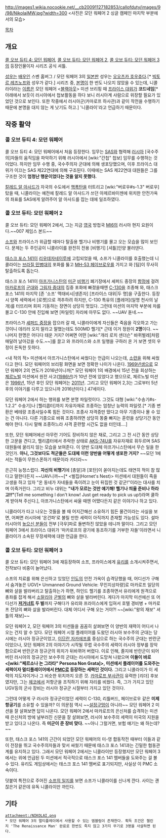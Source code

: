 http://images1.wikia.nocookie.net/__cb20091127182853/callofduty/images/9/98/NikolaiMW.jpg?width=300
<사진은 모던 워페어 2 싱글 캠페인 마지막 부분에서의 모습>

[[목차]]

== 개요 ==
[[콜 오브 듀티 4: 모던 워페어]], [[콜 오브 듀티: 모던 워페어 2]], [[콜 오브 듀티: 모던 워페어 3]]의 등장인물이자 시리즈 공식 셔틀.

[[성우]]는 [[배우]]인 스벤 홈버그 / 모던 워페어 3의 [[일본]]판 성우는 [[오오츠카 호우츄]]다.[* [[빅토르 레즈노프]]와 성우가 같다.] 시리즈 중, [[본명]]이 한 번도 나오지 않았을 수 있는데, 니콜라이라는 [[이름]]은 모던 워페어 <[[블랙아웃]]> 미션 브리핑 때 [[프라이스 대위]]가 '''코드네임'''[* 아래에서 보듯이 러시아에서 첩보활동을 하다 보니 러시아계 사람으로 위장할 필요가 있었던 것으로 보인다. 또한 작중에서 러시아군(카마로프 하사관)과 같이 작전을 수행하기 때문에 본명을 대지 않는 게 낫기도 하고.] '니콜라이'라고 언급하기 때문이다.
== 작중 활약 ==
=== 콜 오브 듀티 4: 모던 워페어 ===
콜 오브 듀티 4: 모던 워페어에서 처음 등장한다. 임무는 [[SAS]]와 협력해 [[러시아]] [국수주의]자들의 움직임을 파악하기 위해 러시아에서 [wiki:"간첩" 첩보] 임무를 수행하는 것이었다. 하지만 임무 수행 중, 국수주의자 군대에 의해 생포당했으며, 이후 프라이스 대위가 이끄는 SAS 제22연대에 의해 구조된다. 이때에는 SAS 제22연대 대원들은 그를 구조한 것이 '''엄청난 행운이었다는 것을 알지 못했다.'''

[[칼레드 알 아사드]]가 자국의 수도에서 [[핵폭탄]]을 터트리고 [wiki:"버로우#s-1.3" 버로우]탔을 때, 니콜라이는 예전에 칼레드 알 아사드가 쓰던 아제르바이젠에 위치한 안전가옥의 좌표를 SAS에게 알려주어 알 아사드를 잡는 데에 일조하였다.
=== 콜 오브 듀티: 모던 워페어 2 ===
콜 오브 듀티: 모던 워페어 2에서, 그는 지금 [[영국]] 방첩국 [[MI6]]의 러시아 현지 요원이다.~~007 제임스 본드~~

[[존 '소프' 맥태비시|소프]]와 프라이스가 위급할 때마다 탈출용 헬기나 비행기를 몰고 오는 모습을 많이 보인다. 문제는 두 주인공이 니콜라이를 완전히 전용 [비행기] [셔틀]인양 불러댄다.

[[태스크 포스 141]]이 [[리우데자네이루]]에 고립되었을 때, 소프가 니콜라이를 호출했는데 니콜라이는 [[브라질 민병대]]의 포화를 뚫고 [[CH-53|MH-53 페이브로우]]를 가지고 와 [팀]이 무사히 탈출하도록 돕는다.

태스크 포스 141이 [[아프가니스탄]]의 [[미군]] [[비행기]] 폐기장에서 셰퍼드 중장의 [[함정]]에 걸려 [[블라디미르 마카로프|마카로프]]의 [[군대]]와 [[그림자 중대]]의 집중 포화에 빠졌을때엔 [[C-130]]을 조종해 와, 태스크 포스 141의 마지막 [존 '소프' 맥태비시|생존자] [프라이스 대위|두 명]을 구출한다. 등장 시 양쪽 세력에서 [로켓]으로 격추하려 하지만, C-130 특유의 [플레어](일명 천사의 날개)를 터뜨리며 회피 기동하는 장면이 상당히 멋있다. 그런데 미션의 마지막 부분에 차를 몰고 C-130 안에 진입해 보면 [파일럿] 자리에 아무도 없다. ~~UAV 돋네.~~

프라이스가 [[셰퍼드 중장]]을 잡으러 갈 때, 니콜라이에게 자신들은 죽음을 각오하고 가는 것이니 데리러 오지 말라고 말했는데도 500MD 헬기[* 근데 이거 정원이 '''2명'''이다. ~~나머지 한명은 어디다 태운 거지? 어쩌면 어떤 [wiki:"개리 로치 샌더슨" 바퀴벌레]처럼 매달려 날아갔을 수도.~~]를 끌고 와 프라이스와 소프 일행을 구하러 온 거 보면 셋의 우정이 돈독한 듯하다.

<내 적의 적> 미션에서 아프가니스탄에서 싸웠다는 언급이 나오는데, [[소련]]을 위해 싸웠다고 한다. 모던 워페어의 브리핑 화면을 보면 정확한 나이가 나온다. [[1969년]]생으로 모던 워페어 2의 연도가 2016년이니까[* 모던 워페어 1의 배경에서 15년 전을 회상하는 [[체르노빌]] 미션에서 원전 사고([[1986년]])가 10년 전에 있었다고 했으므로, 체르노빌 미션은 [[1996년]], 15년 후인 모던 워페어는 [[2011년]]. 그리고 모던 워페어 2,3는 그로부터 5년 후의 이야기를 다루고 있으니까 2016년이다.] 47세이다.

모던 워페어 2에서 하는 행위를 보면 분명 파일럿이다. 그것도 대형 [wiki:"수송기#s-1.2.2" 수송기]나 [헬리콥터]까지 자유자재로 조종하는 엄청난 능력의 파일럿.[* 기종 변환은 베테랑 조종사일수록 힘든 것이다. 조종사 자격증만 땄다고 아무 기종이나 몰 수 있는 건 아니다. 다른 기종으로 바꿔 조종하려면 상당히 똥줄 빠지는 훈련을 상당기간 동안 해야 한다. 다시 말해 조종하느라 사격 훈련할 시간도 없을 터인데….]

또한, 모던 워페어에선 아무런 기어도 장비하지 않은 채로, 그리고 그 전 시간 동안 상당한 고문을 견디고, 헬리콥터에서 추락한 상태로 [[AKS-74U]]를 자유자재로 휘두르며 SAS 대원들에 꿀리지 않는 모습을 보여준다. 이 양반 도대체 아프가니스탄에서 무슨 일을 한 것인가. '''아니, 그것보다도 적군들은 도대체 이런 양반을 어떻게 생포한 거지?''' ~~모던 1에서는 적들이 무한스폰하기 때문이라 카더라~~

은근히 능청스럽다. '''자신의 비행기'''에 [총알]과 [포탄]이 쏟아지는데도 태연히 적이 참 많다고 말한다든지 ~~UAV니까~~[* <벌집(Hornet's Nest)> 미션에서 대원들이 죽을 고생을 하고 있자 "온 동네가 자네들을 죽이려고 눈이 뒤집힌 것 같군!"이라는 대사를 치며 이죽거린다. 그리고 비누 대위는 '''"내가 모르는 것만 얘기해! 헬기나 띄울 준비나 하라고!!"'''(Tell me something I don't know! Just get ready to pick us up!)라며 쿨하게 받아쳐 주신다.], 아프가니스탄에서 싸울 때엔 어땠다든지 같은 이야기나 하고 있다.

니콜라이가 타고 나오는 것들을 볼 때 어지간해선 소유하기 힘든 물건이라는 사실을 보면, 어쩌면 러시아에 '온건파'로 불릴 만한 세력이 아직까지 존재할 가능성도 있다. 설마 러시아의 [[높으신 분들]]이 전부 [극우]파로 돌변하진 않았을 테니까 말이다. 그리고 모던 워페어 3에서 프라이스 대위가 '마카로프의 광기에 동조하기를 거부한 자들'이라면서 니콜라이가 소속된 무장세력에 대한 언급을 한다.
=== 콜 오브 듀티: 모던 워페어 3 ===
콜 오브 듀티: 모던 워페어 3에 재등장하여 소프, 프라이스에게 [[유리(콜 오브 듀티:모던 워페어 3)|유리]]를 소개시켜주면서, 전작보다 비중이 늘어났다.

소프의 치료를 위해 은신하고 있었던 [[인도]]의 안전 가옥이 습격당했을 때, 어디선가 구해서 숨겨놓은 UGV[* Unmanned Ground Vehicle: 무인지상차량]로 마카로프 일당의 뼈와 살을 발라버리고 탈출하는가 하면, 하인드 헬기를 조종하면서 유리에게 원격으로 총좌를 잡게 해서 [[소말리아]] [[군벌]]의 뼈와 살을 발라버린다. 게다가 마지막 미션에선 또 어디선가 '''[[저거너트]] 두 벌'''까지 구해다가 유리와 프라이스에게 입혀서 호텔 경비병 + 마카로프 잔당의 뼈와 살을 발라버린다. 대체 어디서 구해 오는 거야?! ~~[wiki:"왕의 재보" 셔틀의 재보]~~

모던 워페어 2, 모던 워페어 3의 미션들을 꼼꼼히 살펴보면 이 양반의 재력이 어디서 나오는 건지 알 수 있다. 모던 워페어 시절 플레이어를 도왔던 러시아 보수주의 군대는 당시에는 러시아 정규군이었고, [[이므란 자카에프]]를 중심으로 하는 국수주의 군대는 반란군이었으나, 모던 워페어 2의 이야기가 시작될 무렵 국수주의 세력이 러시아 정부를 장악함으로써 반란군과 정규군의 위치가 뒤바뀌어 버렸다. 이로 인해, 졸지에 반란군이 되어버린 러시아의 정규군인 보수주의 군대는 러시아에서 도망쳐 나왔으며 '''이들이 바로 <[wiki:"페르소나 논 그라타" Persona Non Grata]>, <Return to Sender> 미션에서 플레이어를 도와주는 세력이자 멀티플레이어에서 [[PMC]]로 등장하는 세력인 것이다.''' 그리고 니콜라이가 이 세력의 지도자이거나 그 비슷한 위치까지 오른 것. [[카마로프 부사관]]이 유력한 [리더] 후보였지만, 그는 [[체코]]에서 저항군을 조직하기 위해 자리를 비웠다. 즉, 그가 가지고 있던 UGV등의 군사 장비는 러시아 정규군 시절부터 가지고 있던 것이다.

그런데 어떻게 구 러시아 정규군이었던 세력이 C-130, 리틀버드, 페이브로우 같은 '''미제 항공기'''를 소유할 수 있을까? 이 의문점 역시 ~~[[설정구멍]]이 아니라~~ 모던 워페어 2 미션을 잘 살펴보면 답이 나온다. 모던 워페어 2에서 마카로프의 은신처를 습격하는 미션 때 은신처의 방에 널부러진 신문을 잘 살펴보면, 러시아 보수주의 세력이 미국의 지원을 받고 있다고 나온다. 즉 '''미군이 준 장비 맞다.''' ~~아니 그럴거면, 보험 얘기는 왜 하는데?~~
 
또한, 태스크 포스 141의 근간이 되었던 모던 워페어의 미-영 합동작전 때부터 이들과 같이 전장을 뛰고 국수주의자들과 맞서 싸웠기 때문에 태스크 포스 141과는 긴밀한 협동관계를 유지하고 있다. 그래서 모던 워페어 2에서는 니콜라이만 등장했지만 모던 워페어 3에서는 위에 언급된 두 미션에서 적극적으로 태스크 포스 141 멤버들을 도와주는 걸 볼 수 있다. 유리도 게임상에서는 태스크 포스 141 멤버로 표기되지만, 사실상 이 PMC 소속이다.

덧붙여 특전으로 주어진 [[존 '소프' 맥태비시/일지|소프의 일지]]를 보면 소프가 니콜라이를 신나게 깐다. 사이는 괜찮은거 같은데 유독 니콜라이만 까인다.
== 기타 ==
 attachment:/NIKOLAI.png
 * 모던 워페어 3의 멀티플레이에서 사용할 수 있는 엠블럼이 존재한다. 획득 조건은 챌린지 'The Renaissance Man' 완료로 한번도 죽지 않고 3가지 무기로 3명을 사살하면 된다.
